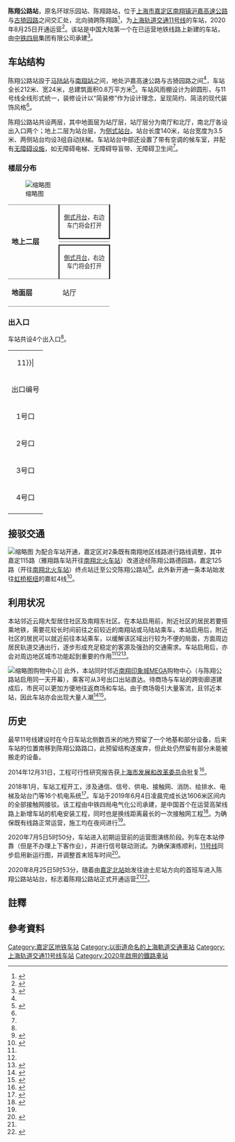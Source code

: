 {{noteTA
|G1=Railway}}
{{Infobox station
|name = 陈翔公路
|eng_name = Chenxiang Highway
|symbol_right =
|linecolour = {{上海地铁颜色|11|yes}}
|image = Exterior of Chenxiang Highway Station.jpg
|caption = 陈翔公路站站房
|other_name = 
|country = {{PRC}}
|borough = [[上海市|上海市]][[嘉定区|嘉定区]][[南翔镇|南翔镇]]
|address = 介于[[沪嘉高速公路|沪嘉高速公路]]与[[古猗园路|古猗园路]]之间的[[陈翔公路|陈翔公路]]
|coordinates = {{coord|31.30839|N|121.30221|E|type:railwaystation}}
|elevation = 
|owned = [[上海申通地铁集团|上海申通地铁集团]]
|operator = [[上海地铁|上海地铁]]
|lines = {{上海地铁线路名|11|SL}}
|distance = 
|platform = 2個[[側式月台|側式月台]]
|tracks = 2条
|bus_routes = 
|bus_stands = 
|connections = 
|structure = 地上车站
|hall = 地上站厅
|depth = 
|levels = 
|interchange = 
|exits = 4个
|architect = 
|architectural_style = 
|colour = 
|type = 
|status = 运营中
|code = 
|classification = 
|website = 
|built = 
|opened = {{Start date|2020|8|25|df=y}}
|closed = 
|former = 
|pass_year = 
|passengers = 
|pass_system = 
|pass_rank = 
|mpassengers = 
|trains = 
|station_hours = 
|hours = 
|first = 往{{上海地铁起讫站|11|L|嘉定北}}：6:24<br/>往{{上海地铁起讫站|11|L|花桥}}：6:29<br/>往{{上海地铁起讫站|11|R}}：5:53
|last = 往{{上海地铁起讫站|11|L|嘉定北}}：23:44<br/>往{{上海地铁起讫站|11|L|花桥}}：23:14<br/>往{{上海地铁起讫站|11|R}}：22:27<br/>往{{站|安亭||地铁}}：23:39
|adjacent = {{Adjacent stations|system=上海地铁|line=11|left=马陆|right=南翔}}
}}
'''陈翔公路站'''，原名环球乐园站{{Notetag|环球乐园原是上海市郊的一个大型游乐园，但后因财政问题而于2000年倒闭<ref>{{Cite web|title=那些年倒闭的乐园:环球乐园没环球 嘉年华草草收场|url=http://sh.sina.cn/news/s/2015-12-03/detail-ifxmifze7535628.d.html|accessdate=2019-11-02|date=2015-12-03|last=sina_mobile|work=sh.sina.cn|archive-date=2019-11-02|archive-url=https://web.archive.org/web/20191102100910/http://sh.sina.cn/news/s/2015-12-03/detail-ifxmifze7535628.d.html|dead-url=no}}</ref>，[[嘉定区|嘉定区]]政府正将此地块转为居住和公共建设用地，故预留此站，因此此站名仅为标示车站而用，并非其最终站名。目前，上海环球乐园已被拆除。}}、陈翔路站，位于[[上海市|上海市]][[嘉定区|嘉定区]][[南翔镇|南翔镇]][[沪嘉高速公路|沪嘉高速公路]]与[[古猗园路|古猗园路]]之间交汇处，北向骑跨陈翔路<ref name="jfdaily">{{cite news |author1=束涵 |title=上海首次在运营地铁线上新增车站 |url=https://www.shobserver.com/journal/2020-08-26/getArticle.htm?id=298948 |accessdate=2020-08-29 |work=解放日报 |date=2020-08-26}}</ref>，为[[上海轨道交通11号线|上海轨道交通11号线]]的车站，2020年8月25日开通运营<ref name=c1>{{cite web|url=http://sh.sina.com.cn/news/b/2020-08-22/detail-iivhuipp0013729.shtml|date=2020-08-22|title=申通地铁集团发布 11号线陈翔公路站25日将开通初期运营|publisher=上海发布|accessdate=2020-08-22|archive-date=2020-08-25|archive-url=https://web.archive.org/web/20200825102056/http://sh.sina.com.cn/news/b/2020-08-22/detail-iivhuipp0013729.shtml|dead-url=no}}</ref>。该站是中国大陆第一个在已运营地铁线路上新建的车站，由[[中铁四局|中铁四局]]集团有限公司承建<ref>{{cite news |title=上海轨道交通11号线陈翔公路站正式开通运营 |url=http://sh.xinhuanet.com/2020-08/26/c_139318207.htm |accessdate=2020-08-30 |work=新华网 |date=2020-08-26}}</ref>。

== 车站结构 ==
陈翔公路站設于[[马陆站|马陆站]]与[[南翔站_(地铁)|南翔站]]之间，地处沪嘉高速公路与古猗园路之间<ref name=c1/>，车站全长212米、宽24米，总建筑面积0.8万平方米<ref>{{cite news |title=11号线陈翔路站已开始上部结构施工 |url=http://www.jiading.gov.cn/jzpd/jzxx/nxz/content_499052 |accessdate=2020-08-29 |work=上海嘉定 |date=2018-05-10}}</ref>。车站风雨棚设计为卵圆形，与11号线全线形式统一，装修设计以“简装修”作为设计理念，呈现简约、简洁的现代装饰风格<ref name=c1/>。

陈翔公路站共设两层，其中地面层为站厅层，站厅层分为南厅和北厅，南北厅各设出入口两个；地上二层为站台层，为[[侧式站台|侧式站台]]。站台长度140米，站台宽度为3.5米、两侧站台均设3组自动扶梯。车站站台中部还设置了带有空调的候车室，并配有[[无障碍设施|无障碍设施]]，如无障碍电梯、无障碍导盲带、无障碍卫生间<ref name=c1/>。

===楼层分布===
[[File:Platform_2_at_Chenxiang_Highway_Station-20200829.jpg|缩略图]]
{|cellspacing=0 cellpadding=3
|style="border-top:solid 1px gray;border-bottom:solid 1px gray;" rowspan=4 width=100|'''地上二层'''
|style="border-top:solid 1px gray;border-right:solid 2px black;border-left:solid 2px black;border-bottom:solid 2px black;" colspan=2|<center><small>[[側式月台|側式月台]]，右边车门将会打开</small></center>
|-
|style="border-bottom:solid 1px gray;" width=100|{{arrow|L}}
|style="border-bottom:solid 1px gray;" width=350|{{上海地铁线路名|11}}往{{站|嘉定北}}/{{站|花桥||地铁}}<small>（{{站|马陆}}）</small>
|-
|
|{{split text|{{上海地铁线路名|11}}往{{站|迪士尼||上海市}}<small>（{{站|南翔||地铁}}）</small>|{{arrow|R}}}}
|-
|style="border-top:solid 2px black;border-right:solid 2px black;border-left:solid 2px black;border-bottom:solid 1px gray;" colspan=2|<center><small>[[側式月台|側式月台]]，右边车门将会打开</small></center>
|-
|style="border-bottom:solid 1px gray;"|'''地面层'''
|style="border-bottom:solid 1px gray;"|站厅
|style="border-bottom:solid 1px gray;"|1-4出入口、票务服务、自动售票机、人工服务台
|}

===出入口===

车站共设4个出入口<ref name=shm/>。
{| class="wikitable"
|colspan=4 align="center" bgcolor={{上海地铁颜色|11}}|
|-
! 出口编号 !! 指示 !! 建议前往目的地 !! 照片
|-
| 1号口 || 陈翔公路 || 陈翔公路 || 
|-
| 2号口{{港鐵出口|exitsign=none|附=升}} || 陈翔公路 || 陈翔公路 || 
|-
| 3号口{{港鐵出口|exitsign=none|附=升}} || 古猗园路 || 古猗园路、陈翔公路、公交枢纽 || [[File:Exit_3_at_Chenxiang_Highway_Station.jpg|150px]]
|-
| 4号口 || 古猗园路 || 古猗园路、陈翔公路 || 
|- 
| bgcolor="#EEEEEE" colspan=4 | {{港鐵出口|註=升}}
|}

==接驳交通==
[[File:Chenxiang_Highway_Bus_Hub_Station.jpg|缩略图]]
为配合车站开通，嘉定区对2条既有南翔地区线路进行路线调整，其中嘉定115路（雅翔路车站开往[[南翔北站|南翔北火车站]]）改道途经陈翔公路德园路，嘉定125路（开往[[南翔北站|南翔北火车站]]）终点站迁至公交陈翔公路站<ref>{{cite news |author1=通讯员嘉小交 |author2=陈剑青 |title=好消息！嘉定这几条公交线路将途经轨交陈翔公路站、印象城MEGA！ |url=http://www.jiading.gov.cn/xinwen/jddt/msxw/content_675171 |accessdate=2020-08-30 |work=上海市嘉定区融媒体中心 |date=2020-08-17}}</ref>。此外新开通一条本站始发往[[虹桥枢纽|虹桥枢纽]]的嘉虹4线<ref>{{cite news |title=连接陈翔公路地铁站和虹桥枢纽，这条线路下周开通 |url=http://www.jiading.gov.cn/xinwen/jddt/msxw/content_675233 |accessdate=2020-08-30 |work=上海市嘉定区融媒体中心 |date=2020-08-18|author=上海嘉定客运中心}}</ref>。

==利用状况==
本站邻近云翔大型居住社区及南翔东社区。在本站启用前，附近社区的居民若要搭乘地铁，需要花较长时间前往之前较近的南翔站或马陆站乘车。本站启用后，附近社区的居民可以就近前往本站乘车，以缓解该区域出行较为不便的局面，方面周边居民轨道交通出行，逐步形成充足稳定的客源及强劲的交通需求。车站启用后，亦会对周边地区城市功能起到重要的作用<ref name=c1/><ref name="jfdaily"/><ref>{{cite news |author1=任天宝 |title=11号线陈翔公路站今开站 |url=https://paper.xinmin.cn/html/xmwb/2020-08-25/7/78771.html |accessdate=2020-08-29 |work=新民晚报 |date=2020-08-25}}</ref>。

[[File:Nanxiang_Incity_Mega-20200829.jpg|缩略图]]购物中心]]
此外，本站同时邻近[[南翔印象城MEGA|南翔印象城MEGA]]购物中心（与陈翔公路站启用同一天开幕），乘客可从3号出口出站直达。待商场与车站的跨街廊道建成后，市民可以更加方便地往返商场和车站。由于商场吸引大量客流，且邻近本站，因此车站亦会出现大量人潮<ref>{{cite news |author1=陈梦泽 |title=嘉定这个地铁站开了 对面同时开业的商场也火了 |url=http://shanghai.xinmin.cn/xmsq/2020/08/25/31793493.html |accessdate=2020-08-29 |work=新民晚报 |date=2020-08-25}}</ref><ref>{{cite news |author1=涂军 |author2=张洋 |title=上海单体量最大的纯商业购物中心今天在嘉定开业 |url=http://www.jiading.gov.cn/xinwen/jddt/msxw/content_676615 |accessdate=2020-08-29 |work=上海市嘉定区融媒体中心 |date=2020-08-25}}</ref>。

== 历史 ==
最早11号线建设时在今日车站北侧数百米的地方预留了一个地基和部分设备，后来车站的位置南移到陈翔公路路口，此预留结构遂废弃，但此处仍然留有部分未能被搬走的设备。

2014年12月31日，工程可行性研究报告获[[上海市发展和改革委员会|上海市发展和改革委员会]]批复<ref>{{cite news|author1=上海市发展和改革委员会|title=轨道交通11号线陈翔路站工程|url=http://fgw.sh.gov.cn/xmghxxjbg/20141230/0025-18114.html|accessdate=2020-07-05|work=上海市发展和改革委员会|date=2014-12-31|archive-date=2020-07-06|archive-url=https://web.archive.org/web/20200706211343/http://fgw.sh.gov.cn/xmghxxjbg/20141230/0025-18114.html|dead-url=no}}</ref>。

2018年1月，车站工程开工，涉及通信、信号、供电、接触网、消防、给排水、电梯及站台门等16个机电系统<ref>{{cite news |title=轨交11号线陈翔公路站建设挑战多项第一 攻克三道难题 |url=http://sh.sina.com.cn/news/m/2019-06-04/detail-ihvhiqay3473172.shtml |accessdate=2020-08-30 |work=新民晚报新民网 |date=2019-06-04}}</ref>。车站于2019年6月4日凌晨完成长达1606米区间内的全部接触网接驳。该工程由中铁四局电气化公司承建，是中国首个在运营高架线路上新增车站的机电安装工程，同时也是换线距离最长的一次接触网工程<ref>{{cite news|author1=中国新闻网|title=国内最长的地铁既有运营线接触网换线工程在上海首次接驳|url=https://finance.sina.com.cn/roll/2019-06-04/doc-ihvhiqay3539953.shtml|accessdate=2020-07-05|work=新浪财经|date=2019-06-04|archive-date=2019-06-04|archive-url=https://web.archive.org/web/20190604160947/https://finance.sina.com.cn/roll/2019-06-04/doc-ihvhiqay3539953.shtml|dead-url=no}}</ref>。为确保既有线路正常运营，施工均在夜间进行<ref name="jfdaily"/>。

2020年7月5日5时50分，车站进入初期运营前的运营图演练阶段。列车在本站停靠（但是不办理上下客作业），并进行信号联动测试。为确保演练顺利，[[上海轨道交通11号线|11号线]]同步启用新运行图，并调整首末班车时间<ref>{{cite news |author1=王佳妮 |title=沪轨交11号线陈翔公路站运营演练 停站不上下客 |url=http://sh.xinhuanet.com/2020-07/06/c_139191065.htm |accessdate=2020-08-31 |work=东方网 |date=2020-07-06 |archive-date=2020-08-07 |archive-url=https://web.archive.org/web/20200807151428/http://sh.xinhuanet.com/2020-07/06/c_139191065.htm |dead-url=no }}</ref>。

2020年8月25日5时53分，随着由[[嘉定北站|嘉定北站]]始发往迪士尼站方向的首班车进入陈翔公路站站台，标志着陈翔公路站正式开通运营<ref name=c1 /><ref>{{cite news |author1=张健 |author2=印沁沁 |author3=李佳祺 |title=5点53分首趟列车靠站 ，轨交11号线陈翔公路站今天正式启用 |url=http://www.jiading.gov.cn/xinwen/jddt/msxw/content_676488 |accessdate=2020-08-30 |work=上海市嘉定区融媒体中心 |date=2020-08-25}}</ref>。

==註釋==
{{Notefoot}}

==參考資料==
{{reflist|2}}

{{commonscat|Chenxiang Highway Station}}
{{上海轨道交通11号线车站}}
[[Category:嘉定区地铁车站|Category:嘉定区地铁车站]]
[[Category:以街道命名的上海軌道交通車站|Category:以街道命名的上海軌道交通車站]]
[[Category:上海轨道交通11号线车站|Category:上海轨道交通11号线车站]]
[[Category:2020年啟用的鐵路車站|Category:2020年啟用的鐵路車站]]
